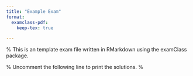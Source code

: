 ```yaml
---
title: "Example Exam"
format: 
  examclass-pdf:
    keep-tex: true

---
```


% This is an template exam file written in RMarkdown using the examClass package. 

% Uncomment the following line to print the solutions.
%\printanswers


\begin{instructions}
\begin{center}
\textbf{These are some instructions for the students.}
\end{center}
\end{instructions}



\begin{opt_printanswers}
These are some things that will only be printed if solutions are being printed. It might include general instructions for graders.

Here we can also include a grade table:

\begin{center}
\gradetable[v][questions]
\end{center}

\end{opt_printanswers}

\newpage

\begin{questions}


%
%
% ----------- Question 1 -----------
%
%
\titledquestion{Basic question with R code chunk}[4]

Text of the first question. The question will be worth 4 points.

R code chunks can be included in questions (or solutions).
```r
x <- rnorm(100)
y <- x + rnorm(100)
plot(x, y)
```

Because we have specified "[2in]" in the solution command below, two inches of blank space will be left here when solutions are not being printed.

\begin{solution}[2in]
Solution to the first question. Two inches of blank space will be left here when solutions are not being printed.
\end{solution}

\newpage
%
%
% ----------- Question 2 -----------
%
%


\titledquestion{Basic question with parts}

It is easy to add parts and subparts to a question.

When a question has parts, the total points for the question will be calculated automatically from the points for the parts.

\begin{parts}

\part[3]

Text of the first part. This part will be worth 3 points.

\begin{solution}[1in]
Solution for the first part.
\end{solution}

\part

Text of the second part. This part has subparts, so its points will be calculated automatically from the points for the subparts.

\begin{subparts}

\subpart[1]
Text of the first subpart. The subpart will be worth 1 point.

\begin{solution}
Solution for the first subpart.
\end{solution}

\subpart[2]
Text of the second subpart.

\begin{solution}
Solution for the second subpart.
\end{solution}

\end{subparts}
\end{parts}

\newpage
%
%
% ----------- Question 3 -----------
%
%

\titledquestion{Demonstrating multiple choice and true/false questions}

\begin{parts}

\part[3]

Please select the correct answer.

\begin{checkboxes}
\choice First incorrect choice.
\CorrectChoice This choice is correct.
\choice Second incorrect choice.
\end{checkboxes}

\part

Mark the following statements as true or false.

\begin{true_false_questions}
\tfitem{A correct statement}{T}
\tfitem{An incorrect statement}{F}
\tfitem{Another incorrect statement}{F}
\end{true_false_questions}

\end{parts}


\end{questions}

\newpage

\begin{opt_notprintanswers}
\begin{center}
\textbf{This text will only be printed if when we are not printing solutions. You might use this environment to print z-tables or formula sheets at the end of the exam.}
\end{center}
\end{opt_notprintanswers}



